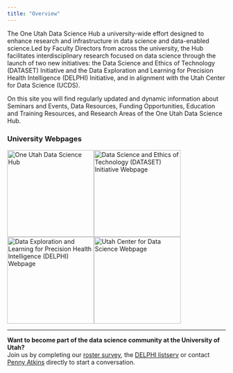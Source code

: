 ```yaml
---
title: "Overview"
---
```

The One Utah Data Science Hub a university-wide effort designed to enhance research and infrastructure in data science and data-enabled science.Led by Faculty Directors from across the university, the Hub facilitates interdisciplinary research focused on data science through the launch of two new initiatives: the Data Science and Ethics of Technology (DATASET) Initiative and the Data Exploration and Learning for Precision Health Intelligence (DELPHI) Initiative, and in alignment with the Utah Center for Data Science (UCDS).

On this site you will find regularly updated and dynamic information about Seminars and Events, Data Resources, Funding Opportunities, Education and Training Resources, and Research Areas of the One Utah Data Science Hub.


### University Webpages 
[![One Utah Data Science Hub](images/HubLogo.png){width=200}](https://www.research.utah.edu/one-utah-data-science-hub/)[![Data Science and Ethics of Technology (DATASET) Initiative Webpage](images/DATASET_Logo.png){width=200}](https://www.research.utah.edu/one-utah-data-science-hub/data-science-ethics-of-technology-initiative-dataset/)[![Data Exploration and Learning for Precision Health Intelligence (DELPHI) Webpage](images/DELPHI_Logo_long.png){width=200}](https://uofuhealth.utah.edu/delphi-data-science-initiative)[![Utah Center for Data Science Webpage](images/Utah-Center-of-DS_cropped.png){width=200}](https://datascience.utah.edu/)

*** 

**Want to become part of the data science community at the University of Utah?**\
Join us by completing our [roster survey](https://utah.sjc1.qualtrics.com/jfe/form/SV_2irufNe2jfxhO8C), the [DELPHI listserv](https://www.lists.utah.edu/wws/subscribe/delphi?previous_action=info) or contact [Penny Atkins](mailto:pennyatkins@hsc.utah.edu?subject=One%20Utah%20Data%20Science%20Hub%20Interest) directly to start a conversation.
